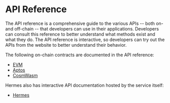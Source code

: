 # API Reference

The API reference is a comprehensive guide to the various APIs -- both on- and off-chain -- that developers can use in their applications.
Developers can consult this reference to better understand what methods exist and what they do.
The API reference is interactive, so developers can try out the APIs from the website to better understand their behavior.

The following on-chain contracts are documented in the API reference:

- [EVM](api-reference/evm)
- [Aptos](api-reference/aptos)
- [CosmWasm](api-reference/cosmwasm)

Hermes also has interactive API documentation hosted by the service itself:

- [Hermes](https://hermes.pyth.network/docs/)
